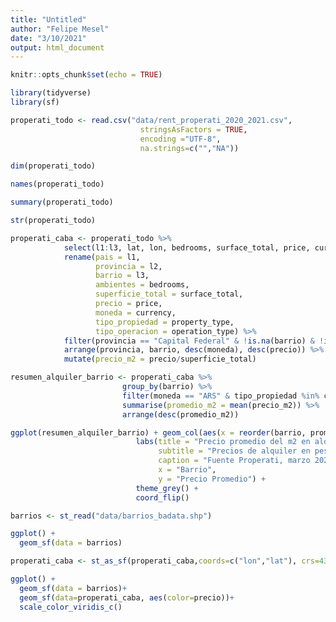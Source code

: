 ```yaml
---
title: "Untitled"
author: "Felipe Mesel"
date: "3/10/2021"
output: html_document
---
```


```r
knitr::opts_chunk$set(echo = TRUE)
```

```r
library(tidyverse)
library(sf)
```

```r
properati_todo <- read.csv("data/rent_properati_2020_2021.csv",
                             stringsAsFactors = TRUE,
                             encoding ="UTF-8",
                             na.strings=c("","NA"))
```

```r
dim(properati_todo)
```
```r
names(properati_todo)
```
```r
summary(properati_todo)
```

```r
str(properati_todo)
```

```r
properati_caba <- properati_todo %>%
            select(l1:l3, lat, lon, bedrooms, surface_total, price, currency, property_type, operation_type)%>%
            rename(pais = l1, 
                   provincia = l2, 
                   barrio = l3,
                   ambientes = bedrooms,
                   superficie_total = surface_total, 
                   precio = price, 
                   moneda = currency,
                   tipo_propiedad = property_type,
                   tipo_operacion = operation_type) %>%
            filter(provincia == "Capital Federal" & !is.na(barrio) & !is.na(lat) & !is.na(lon) & !is.na(precio) & !is.na(superficie_total) & !is.na(ambientes)) %>%
            arrange(provincia, barrio, desc(moneda), desc(precio)) %>%
            mutate(precio_m2 = precio/superficie_total)
```

```r
resumen_alquiler_barrio <- properati_caba %>%
                         group_by(barrio) %>%
                         filter(moneda == "ARS" & tipo_propiedad %in% c("Departamento", "Casa")) %>%
                         summarise(promedio_m2 = mean(precio_m2)) %>%
                         arrange(desc(promedio_m2))
```

```r
ggplot(resumen_alquiler_barrio) + geom_col(aes(x = reorder(barrio, promedio_m2), y = promedio_m2)) +
                            labs(title = "Precio promedio del m2 en alquiler por barrio en CABA",
                                 subtitle = "Precios de alquiler en pesos. Tipo de propiedad: casas y departamentos",
                                 caption = "Fuente Properati, marzo 2021",
                                 x = "Barrio",
                                 y = "Precio Promedio") +
                            theme_grey() + 
                            coord_flip()
```

```r
barrios <- st_read("data/barrios_badata.shp")
```

```r
ggplot() +
  geom_sf(data = barrios)
```

```r
properati_caba <- st_as_sf(properati_caba,coords=c("lon","lat"), crs=4326)
```

```r
ggplot() +
  geom_sf(data = barrios)+
  geom_sf(data=properati_caba, aes(color=precio))+
  scale_color_viridis_c()
```

